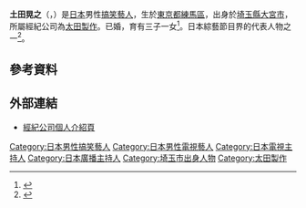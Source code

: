 {{Infobox comedian <!-- 用於個人條目 -->
| name                      = 土田晃之
| image                     = Aeroflot Manchester United Trophy Tour in Tokyo (13047696104).jpg
| image_size                = 250px
| alt                       = 
| caption                   = 攝於2014年
| birth_name                = 
| native_name               = 土田 晃之（つちだ てるゆき）
| native_name_lang          = ja
| nickname                  = 小土（{{lang|ja|つっちー}}）
| pseudonym                 = 
| nationality               = {{JPN}}
| birth_date                = {{Birth date and age|1972|9|1}}
| birth_place               = {{JPN}}[[東京都|東京都]][[練馬區|練馬區]]
| death_date                = <!-- {{Death date and age|YYYY|MM|DD|YYYY|MM|DD}} --> 
| spouse                    = 已婚<!--{{Marriage|||}}-->
| death_place               = 
| resting_place             = 
| resting_place_coordinates = <!-- {{Coord|LAT|LONG|type:landmark|display=inline}} -->
| dialect                   = 
| education                 = {{link-ja|專門學校東京播報學院|専門学校東京アナウンス学院}}
| alma_mater                = 
| apprentice                = 
| training                  = 
| domesticpartner           = 
| children                  = 
| parents                   = 
| relatives                 = 
| medium                    = 
| genre                     = 
| style                     = [[漫才|漫才]]、[[短劇_(日本)|短劇]]
| subject                   = 
| position                  = 
| partners                  = 對馬盛浩（{{link-ja|U-turn|U-turn}}時代）
| notable_work              = 
| active                    = 1991年 - 至今
| influences                = 
| influenced                = 
| peer                      = 
| other_work                = 節目主持人、評論員
| agency                    = [[太田製作|太田製作]]
| memorials                 = 
| signature                 = 
| website                   = 
| footnotes                 = 
| module                    = 
| academyawards             = <!-- {{awd|award|year|title|role|name}} -->
| afiawards                 = <!-- {{awd|award|year|title|role|name}} -->
| baftaawards               = <!-- {{awd|award|year|title|role|name}} -->
| cesarawards               = <!-- {{awd|award|year|title|role|name}} -->
| emmyawards                = <!-- {{awd|award|year|title|role|name}} -->
| filmfareawards            = <!-- {{awd|award|year|title|role|name}} -->
| goldenglobeawards         = <!-- {{awd|award|year|title|role|name}} -->
| goyaawards                = <!-- {{awd|award|year|title|role|name}} -->
| grammyawards              = <!-- {{awd|award|year|title|role|name}} -->
| olivierawards             = <!-- {{awd|award|year|title|role|name}} -->
| sagawards                 = <!-- {{awd|award|year|title|role|name}} -->
| tonyawards                = <!-- {{awd|award|year|title|role|name}} -->
| peabodyawards             = <!-- {{awd|award|year|title|role|name}} -->
| americancomedyawards      = <!-- {{awd|award|year|title|role|name}} -->
| britishcomedyawards       = <!-- {{awd|award|year|title|role|name}} -->
| awards                    = <!-- {{awd|award|year|title|role|name}} -->
}}

'''土田晃之'''（{{jpn|j=土田 晃之|hg=つちだ てるゆき|rm=Tsuchida Teruyuki|f=y}}，{{bd|1972年|9月1日|||catIdx=Tsuchida Teruyuki}}）是[[日本|日本]]男性[[搞笑藝人|搞笑藝人]]，生於[[東京都|東京都]][[練馬區|練馬區]]，出身於[[埼玉縣|埼玉縣]][[大宮市|大宮市]]，所屬經紀公司為[[太田製作|太田製作]]。已婚，育有三子一女<ref>{{cite web |url=http://www.ohtapro.co.jp/talent/TsuchidaTeruyuki/ |language=ja |title=<span lang="ja">土田晃之｜太田プロダクション</span> |publisher=[[太田製作|太田製作]] |date= |accessdate=2014-05-16 |archive-url=https://web.archive.org/web/20140421003534/http://www.ohtapro.co.jp/talent/TsuchidaTeruyuki/ |archive-date=2014-04-21 |dead-url=yes }}</ref>。日本綜藝節目界{{link-ja|雛壇藝人|雛壇芸人}}的代表人物之一<ref>{{cite web |url=http://www.news-postseven.com/archives/20130203_169744.html |language=ja |title=<span lang="ja">土田晃之が常にバラエティーに求められる理由を評論家分析</span> |publisher=<span lang="ja">NEWSポストセブン</span> |date=2013-02-03 |accessdate=2014-05-16 |archive-date=2019-12-05 |archive-url=https://web.archive.org/web/20191205151015/https://www.news-postseven.com/archives/20130203_169744.html |dead-url=no }}</ref>。

== 參考資料 ==
{{Reflist}}

== 外部連結 ==
* [https://www.ohtapro.co.jp/talent/tsuchidateruyuki.html 經紀公司個人介紹頁]{{ja icon}}

{{坂道系列}}
{{日本人物小作品}}

{{DEFAULTSORT:Tsuchida Teruyuki}}
[[Category:日本男性搞笑藝人|Category:日本男性搞笑藝人]]
[[Category:日本男性電視藝人|Category:日本男性電視藝人]]
[[Category:日本電視主持人|Category:日本電視主持人]]
[[Category:日本廣播主持人|Category:日本廣播主持人]]
[[Category:埼玉市出身人物|Category:埼玉市出身人物]]
[[Category:太田製作|Category:太田製作]]